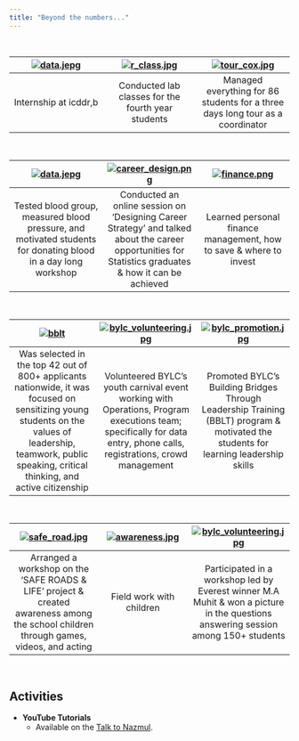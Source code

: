 ```yaml
---
title: "Beyond the numbers..."
---
```


<br>

| [![data.jepg](data.jpeg)](Internship at icddr,b)  | [![r_class.jpg](r_class.jpg)](Conducted lab classes for the fourth year students) | [![tour_cox.jpg](tour_cox.jpg)](Managed everything for 86 students for a three days long tour as a coordinator) |
|:---:|:---:|:---:|
| Internship at icddr,b | Conducted lab classes for the fourth year students | Managed everything for 86 students for a three days long tour as a coordinator |

<br>

| [![data.jepg](blood_test.jpg)](Day long workshop)  | [![career_design.png](career_design.png)](career design) | [![finance.png](finance_bylc.png)](Managed everything for 86 students for a three days long tour as a coordinator) |
|:---:|:---:|:---:|
| Tested blood group, measured blood pressure, and motivated students for donating blood in a day long workshop | Conducted an online session on 'Designing Career Strategy' and talked about the career opportunities for Statistics graduates & how it can be achieved | Learned personal finance management, how to save & where to invest |

<br>

| [![bblt](bblt_graduation.jpg)](https://drive.google.com/file/d/1m4DZZ6CHVVpew4YkmFYYW2rrE9IqYbW-/view)  | [![bylc_volunteering.jpg](bylc_volunteering.jpg)](bylc.org) | [![bylc_promotion.jpg](bylc_promotion.jpg)](infront of juniors) |
|:---:|:---:|:---:|
| Was selected in the top 42 out of 800+ applicants nationwide, it was focused on sensitizing young students on the values of leadership, teamwork, public speaking, critical thinking, and active citizenship  | Volunteered BYLC's youth carnival event working with Operations, Program executions team; specifically for data entry, phone calls, registrations, crowd management | Promoted BYLC's Building Bridges Through Leadership Training (BBLT) program & motivated the students for learning leadership skills  |


<br>

| [![safe_road.jpg](safe_road.jpg)](Amtoli school)  | [![awareness.jpg](awareness.jpg)](infront of juniors) | [![bylc_volunteering.jpg](ma_muhit.jpg)](bylc.org) |
|:---:|:---:| :---:|
| Arranged a workshop on the 'SAFE ROADS & LIFE' project & created awareness among the school children through games, videos, and acting  | Field work with children | Participated in a workshop led by Everest winner M.A Muhit & won a picture in the questions answering session among 150+ students | 

<br>

## Activities

- **YouTube Tutorials**
  - Available on the [Talk to Nazmul](https://www.youtube.com/channel/UCHKMxKD5SbK9-RfcqkjfMbg).
